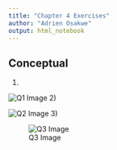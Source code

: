 ```yaml
---
title: "Chapter 4 Exercises"
author: "Adrien Osakwe"
output: html_notebook
---
```


## Conceptual

1)

![Q1 Image](./Q1.jpeg)
2)

![Q2 Image](./Q2.jpeg)
3)

![Q3 Image](./Q3.jpeg)